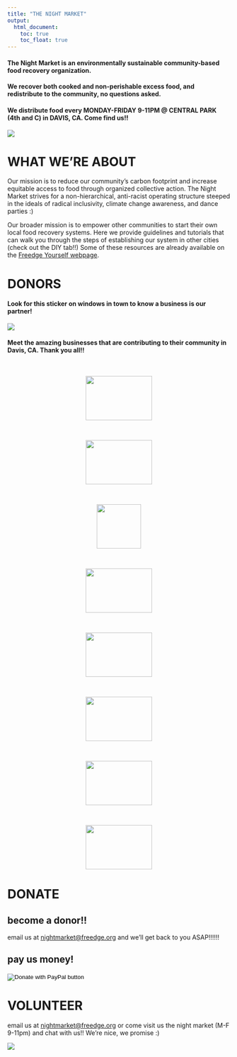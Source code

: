 ```yaml
---
title: "THE NIGHT MARKET"
output:
  html_document:
    toc: true
    toc_float: true
---
```

<head>
<meta name="google-site-verification" content="DYOxv5fuCLyEKW26NxfAm9M9lsbGNH-7ldv05tpDJKo" />
<head>

#### The Night Market is an environmentally sustainable community-based **food recovery organization**. 

#### We recover both cooked and non-perishable excess food, and redistribute to the community, no questions asked. 

#### We distribute food every **MONDAY-FRIDAY 9-11PM @ CENTRAL PARK (4th and C) in DAVIS, CA**. Come find us!!

</h4><div class="main-photo"><img src="photos/DNM.PNG"></div></h4>


# WHAT WE'RE ABOUT

Our mission is to reduce our community's carbon footprint and increase equitable access to food through organized collective action. The Night Market strives for a non-hierarchical, anti-racist operating structure steeped in the ideals of radical inclusivity, climate change awareness, and dance parties :)

Our broader mission is to empower other communities to start their own local food recovery systems. Here we provide guidelines and tutorials that can walk you through the steps of establishing our system in other cities (check out the DIY tab!!) Some of these resources are already available on the [Freedge Yourself webpage](https://freedge.org/freedge-yourself/).


# DONORS

#### Look for this sticker on windows in town to know a business is our partner! 

</h4><div class="main-photo"><img src="photos/NightMarketPartnerSticker.png"></div></h4>



#### Meet the amazing businesses that are contributing to their community in Davis, CA. Thank you all!!


<br>
 <p style="text-align:center;">
      <a href="https://www.gochickpeas.com/">
         <img src="donors/chickps.png" style="width:150px;height:100px;">
      </a></p>


<br>
<p style="text-align:center;">
      <a href="https://www.sophiasthaikitchen.com/">
        <img src="donors/sophias.png"style="width:150px;height:100px;">
      </a>
      </p>

<br>
 <p style="text-align:center;">
      <a href="https://davisfood.coop/">
         <img src="donors/coop.png"style="width:100px;height:100px;">
      </a></p>



<br>
<p style="text-align:center;">
      <a href="https://locations.panerabread.com/ca/davis/609-3rd-st.html">
        <img src="donors/panera.jpg"style="width:150px;height:100px;">
      </a></p>


<br>
<p style="text-align:center;">
      <a href="https://www.yelp.com/biz/village-bakery-davis">
        <img src="donors/VillageBakery.png"style="width:150px;height:100px;">
      </a></p>
      
<br>
<p style="text-align:center;">
      <a href="https://www.capayfarms.com/">
        <img src="donors/capay.png"style="width:150px;height:100px;">
      </a></p>
<br>
<p style="text-align:center;">
      <a href="https://locations.noahs.com/us/ca/davis/1411-w-covell-blvd">
        <img src="donors/noahs.png"style="width:150px;height:100px;">
      </a></p>

<br>
<p style="text-align:center;">
      <a href="https://locations.peets.com/ll/US/CA/Davis/231-E-Street">
        <img src="donors/peets.png"style="width:150px;height:100px;">
      </a></p>



# DONATE

## become a donor!!
email us at 
<a href = "mailto: nightmarket@freedge.org"> nightmarket@freedge.org</a> and we'll get back to you ASAP!!!!!!

## pay us money!


<form action="https://www.paypal.com/donate" method="post" target="_top">
<input type="hidden" name="hosted_button_id" value="8SMBVXH9MHNQ2" />
<input type="image" src="https://www.paypalobjects.com/en_US/i/btn/btn_donate_LG.gif" border="0" name="submit" title="PayPal - The safer, easier way to pay online!" alt="Donate with PayPal button" />
<img alt="" border="0" src="https://www.paypal.com/en_US/i/scr/pixel.gif" width="1" height="1" />
</form>


# VOLUNTEER 

email us at 
<a href = "mailto: nightmarket@freedge.org"> nightmarket@freedge.org</a> or come visit us the night market (M-F 9-11pm) and chat with us!! We're nice, we promise :)  

</h4><div class="main-photo"><img src="photos/1S9A8420.jpg"></div></h4>

